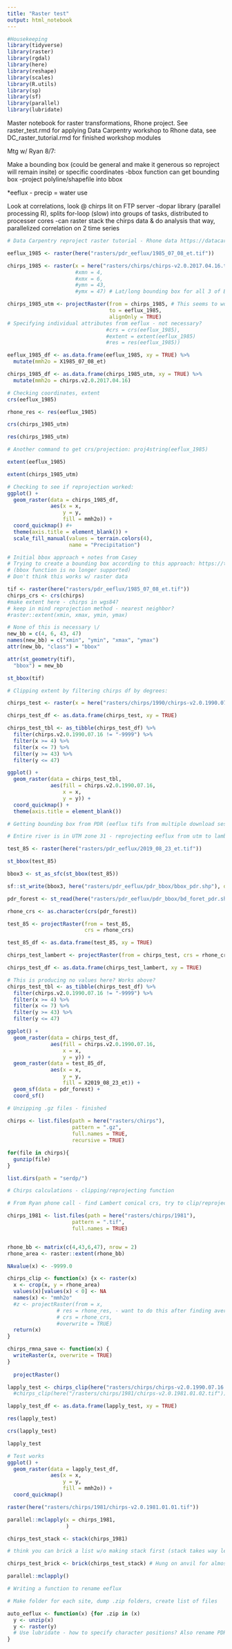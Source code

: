 ```yaml
---
title: "Raster test"
output: html_notebook
---
```


```r
#Housekeeping
library(tidyverse)
library(raster)
library(rgdal)
library(here)
library(reshape)
library(scales)
library(R.utils)
library(sp)
library(sf)
library(parallel)
library(lubridate)
```

Master notebook for raster transformations, Rhone project. See raster_test.rmd for applying Data Carpentry workshop to Rhone data, see DC_raster_tutorial.rmd for finished workshop modules

Mtg w/ Ryan 8/7:

Make a bounding box (could be general and make it generous so reproject will remain insite) or specific coordinates
-bbox function can get bounding box
-project polyline/shapefile into bbox

*eeflux - precip = water use

Look at correlations, look @ chirps lit on FTP server
-dopar library (parallel processing R), splits for-loop (slow) into groups of tasks, distributed to processer cores
-can raster stack the chirps data & do analysis that way, parallelized correlation on 2 time series

```r
# Data Carpentry reproject raster tutorial - Rhone data https://datacarpentry.org/r-raster-vector-geospatial/03-raster-reproject-in-r/index.html

eeflux_1985 <- raster(here("rasters/pdr_eeflux/1985_07_08_et.tif"))

chirps_1985 <- raster(x = here("rasters/chirps/chirps-v2.0.2017.04.16.tif"))
                      #xmn = 4,
                      #xmx = 6,
                      #ymn = 43,
                      #ymx = 47) # Lat/long bounding box for all 3 of Bryn's sites - doesn't change anything

chirps_1985_utm <- projectRaster(from = chirps_1985, # This seems to work to snap chirps to eeflux
                                 to = eeflux_1985,
                                 alignOnly = TRUE)
# Specifying individual attributes from eeflux - not necessary?
                                #crs = crs(eeflux_1985),
                                #extent = extent(eeflux_1985)
                                #res = res(eeflux_1985))

eeflux_1985_df <- as.data.frame(eeflux_1985, xy = TRUE) %>% 
  mutate(mmh2o = X1985_07_08_et)

chirps_1985_df <- as.data.frame(chirps_1985_utm, xy = TRUE) %>% 
  mutate(mmh2o = chirps.v2.0.2017.04.16)

# Checking coordinates, extent
crs(eeflux_1985)

rhone_res <- res(eeflux_1985)

crs(chirps_1985_utm)

res(chirps_1985_utm)

# Another command to get crs/projection: proj4string(eeflux_1985)

extent(eeflux_1985)

extent(chirps_1985_utm)

# Checking to see if reprojection worked:
ggplot() +
  geom_raster(data = chirps_1985_df,
              aes(x = x,
                  y = y,
                  fill = mmh2o)) +
  coord_quickmap() #+
  theme(axis.title = element_blank()) +
  scale_fill_manual(values = terrain.colors(4),
                    name = "Precipitation")
```


```r
# Initial bbox approach + notes from Casey
# Trying to create a bounding box according to this approach: https://twitter.com/TimSalabim3/status/1063099774977667072?s=20
# (bbox function is no longer supported)
# Don't think this works w/ raster data

tif <- raster(here("rasters/pdr_eeflux/1985_07_08_et.tif"))
chirps_crs <- crs(chirps)
#make extent here - chirps in wgs84?
# keep in mind reprojection method - nearest neighbor?
#raster::extent(xmin, xmax, ymin, ymax)

# None of this is necessary \/
new_bb = c(4, 6, 43, 47)
names(new_bb) = c("xmin", "ymin", "xmax", "ymax")
attr(new_bb, "class") = "bbox"

attr(st_geometry(tif),
  "bbox") = new_bb

st_bbox(tif)

# Clipping extent by filtering chirps df by degrees:

chirps_test <- raster(x = here("rasters/chirps/1990/chirps-v2.0.1990.07.16.tif"))

chirps_test_df <- as.data.frame(chirps_test, xy = TRUE)

chirps_test_tbl <- as_tibble(chirps_test_df) %>% 
  filter(chirps.v2.0.1990.07.16 != "-9999") %>% 
  filter(x >= 4) %>% 
  filter(x <= 7) %>% 
  filter(y >= 43) %>% 
  filter(y <= 47)

ggplot() +
  geom_raster(data = chirps_test_tbl,
              aes(fill = chirps.v2.0.1990.07.16,
                  x = x,
                  y = y)) +
  coord_quickmap() +
  theme(axis.title = element_blank())

# Getting bounding box from PDR (eeflux tifs from multiple download sessions had same bounding box)

# Entire river is in UTM zone 31 - reprojecting eeflux from utm to lambert (rhone valleys) makes them line up

test_85 <- raster(here("rasters/pdr_eeflux/2019_08_23_et.tif"))

st_bbox(test_85)

bbox3 <- st_as_sfc(st_bbox(test_85))

sf::st_write(bbox3, here("rasters/pdr_eeflux/pdr_bbox/bbox_pdr.shp"), driver = "ESRI Shapefile")

pdr_forest <- st_read(here("rasters/pdr_eeflux/pdr_bbox/bd_foret_pdr.shp"))

rhone_crs <- as.character(crs(pdr_forest))

test_85 <- projectRaster(from = test_85,
                         crs = rhone_crs)

test_85_df <- as.data.frame(test_85, xy = TRUE)

chirps_test_lambert <- projectRaster(from = chirps_test, crs = rhone_crs, res = res(test_85))

chirps_test_df <- as.data.frame(chirps_test_lambert, xy = TRUE)

# This is producing no values here? Works above?
chirps_test_tbl <- as_tibble(chirps_test_df) %>% 
  filter(chirps.v2.0.1990.07.16 != "-9999") %>% 
  filter(x >= 4) %>% 
  filter(x <= 7) %>% 
  filter(y >= 43) %>% 
  filter(y <= 47)

ggplot() + 
  geom_raster(data = chirps_test_df,
              aes(fill = chirps.v2.0.1990.07.16,
                  x = x,
                  y = y)) +
  geom_raster(data = test_85_df,
              aes(x = x,
                  y = y,
                  fill = X2019_08_23_et)) +
  geom_sf(data = pdr_forest) +
  coord_sf() 
```

``` r
# Unzipping .gz files - finished
  
chirps <- list.files(path = here("rasters/chirps"), 
                     pattern = ".gz", 
                     full.names = TRUE, 
                     recursive = TRUE)

for(file in chirps){
  gunzip(file)
}

list.dirs(path = "serdp/")

```
 
```r
# Chirps calculations - clipping/reprojecting function

# From Ryan phone call - find Lambert conical crs, try to clip/reproject/re-resolution brick of chirps

chirps_1981 <- list.files(path = here("rasters/chirps/1981"), 
                     pattern = ".tif", 
                     full.names = TRUE)


rhone_bb <- matrix(c(4,43,6,47), nrow = 2)
rhone_area <- raster::extent(rhone_bb)

NAvalue(x) <- -9999.0

chirps_clip <- function(x) {x <- raster(x)
  x <- crop(x, y = rhone_area)
  values(x)[values(x) < 0] <- NA
  names(x) <- "mmh2o"
  #z <- projectRaster(from = x,
                # res = rhone_res, - want to do this after finding averages?
                # crs = rhone_crs,
                #overwrite = TRUE)
  return(x)
} 

chirps_rmna_save <- function(x) {
  writeRaster(x, overwrite = TRUE)
}
  
  projectRaster()

lapply_test <- chirps_clip(here("rasters/chirps/chirps-v2.0.1990.07.16.tif"))
  #chirps_clip(here("/rasters/chirps/1981/chirps-v2.0.1981.01.02.tif"))

lapply_test_df <- as.data.frame(lapply_test, xy = TRUE)

res(lapply_test)

crs(lapply_test)

lapply_test

# Test works
ggplot() +
  geom_raster(data = lapply_test_df,
              aes(x = x,
                  y = y,
                  fill = mmh2o)) +
  coord_quickmap()

raster(here("rasters/chirps/1981/chirps-v2.0.1981.01.01.tif"))

parallel::mclapply(x = chirps_1981,
                   )

chirps_test_stack <- stack(chirps_1981)

# think you can brick a list w/o making stack first (stack takes way less time - can do transformations on a stack?)

chirps_test_brick <- brick(chirps_test_stack) # Hung on anvil for almost 2hrs

parallel::mclapply()

```
 
```r
# Writing a function to rename eeflux

# Make folder for each site, dump .zip folders, create list of files

auto_eeflux <- function(x) {for .zip in (x)
  y <- unzip(x)
  y <- raster(y)
  # Use lubridate - how to specify character positions? Also rename PDR rasters? For loop?
}

```
 
 